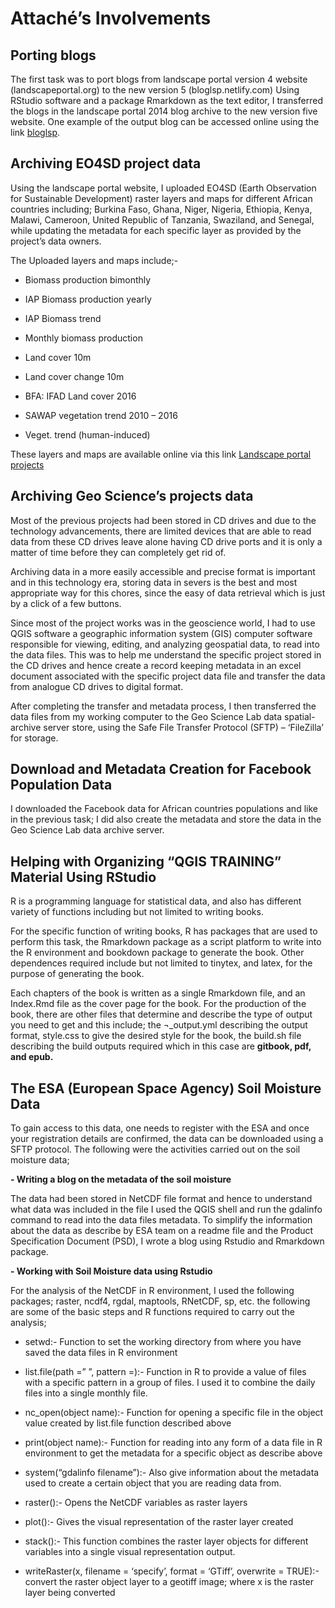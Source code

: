 # Attaché’s Involvements

##	Porting blogs

The first task was to port blogs from landscape portal version 4 website (landscapeportal.org) to the new version 5 (bloglsp.netlify.com)
Using RStudio software and a package Rmarkdown as the text editor, I transferred the blogs in the landscape portal 2014 blog archive to the new version five website. One example of the output blog can be accessed online using the link [bloglsp](https://bloglsp.netlify.com/seminars/the-western-ghats-sentinel-landscape/).


## 	Archiving EO4SD project data

Using the landscape portal website, I uploaded EO4SD (Earth Observation for Sustainable Development) raster layers and maps for different African countries including; Burkina Faso, Ghana, Niger, Nigeria, Ethiopia, Kenya, Malawi, Cameroon, United Republic of Tanzania, Swaziland, and Senegal, while updating the metadata for each specific layer as provided by the project’s data owners.

The Uploaded layers and maps include;- 

-	Biomass production bimonthly

-	IAP Biomass production yearly

-	IAP Biomass trend 

-	Monthly biomass production 

-	Land cover 10m

-	Land cover change 10m

-	BFA: IFAD Land cover 2016

-	SAWAP vegetation trend 2010 – 2016

-	Veget. trend (human-induced)

These layers and maps are available online via this link [Landscape portal projects](http://landscapeportal.org/projects/11)



## 	Archiving Geo Science’s projects data

Most of the previous projects had been stored in CD drives and due to the technology advancements, there are limited devices that are able to read data from these CD drives leave alone having CD drive ports and it is only a matter of time before they can completely get rid of.

Archiving data in a more easily accessible and precise format is important and in this technology era, storing data in severs is the best and most appropriate way for this chores, since the easy of data retrieval which is just by a click of a few buttons.

Since most of the project works was in the geoscience world, I had to use QGIS software a geographic information system (GIS) computer software responsible for viewing, editing, and analyzing geospatial data, to read into the data files. This was to help me understand the specific project stored in the CD drives and hence create a record keeping metadata in an excel document associated with the specific project data file and transfer the data from analogue CD drives to digital format.

After completing the transfer and metadata process, I then transferred the data files from my working computer to the Geo Science Lab data spatial-archive server store, using the Safe File Transfer Protocol (SFTP) – ‘FileZilla’ for storage.



## 	Download and Metadata Creation for Facebook Population Data

I downloaded the Facebook data for African countries populations and like in the previous task; I did also create the metadata and store the data in the Geo Science Lab data archive server.

## 	Helping with Organizing “QGIS TRAINING” Material Using RStudio

R is a programming language for statistical data, and also has different variety of functions including but not limited to writing books.

For the specific function of writing books, R has packages that are used to perform this task, the Rmarkdown package as a script platform to write into the R environment and bookdown package to generate the book. Other dependences required include but not limited to tinytex, and latex, for the purpose of generating the book.

Each chapters of the book is written as a single Rmarkdown file, and an Index.Rmd file as the cover page for the book. For the production of the book, there are other files that determine and describe the type of output you need to get and this include; the ¬_output.yml describing the output format, style.css to give the desired style for the book, the build.sh file describing the build outputs required which in this case are **gitbook, pdf, and epub.**


## The ESA (European Space Agency) Soil Moisture Data

To gain access to this data, one needs to register with the ESA and once your registration details are confirmed, the data can be downloaded using a SFTP protocol.
The following were the activities carried out on the soil moisture data;

**-	Writing a blog on the metadata of the soil moisture**

The data had been stored in NetCDF file format and hence to understand what data was included in the file I used the QGIS shell and run the gdalinfo command to read into the data files metadata. To simplify the information about the data as describe by ESA team on a readme file and the Product Specification Document (PSD), I wrote a blog using Rstudio and Rmarkdown package.

**-	Working with Soil Moisture data using Rstudio**

For the analysis of the NetCDF in R environment, I used the following packages; raster, ncdf4, rgdal, maptools, RNetCDF, sp, etc. the following are some of the basic steps and R functions required to carry out the analysis;

-	setwd:- Function to set the working directory from where you have saved the data files in R environment

-	list.file(path =” ”, pattern =):- Function in R to provide a value of files with a specific pattern in a group of files. I used it to combine the daily files into a single monthly file.

-	nc_open(object name):- Function for opening a specific file in the object value created by list.file function described above

-	print(object name):- Function for reading into any form of a data file in R environment to get the metadata for a specific object as describe above

-	system(“gdalinfo filename”):- Also give information about the metadata used to create a certain object that you are reading data from.

-	raster():- Opens the NetCDF variables as raster layers

-	plot():- Gives the visual representation of the raster layer created

-	stack():- This function combines the raster layer objects for different variables into a single visual representation output.

-	writeRaster(x, filename = ‘specify', format = 'GTiff', overwrite = TRUE):- convert the raster object layer to a geotiff image; where x is the raster layer being converted 

   
 




